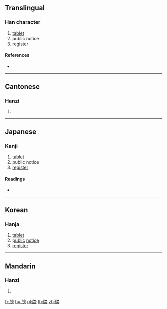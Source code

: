 {{character info/new}}
==Translingual==

===Han character===
{{Han char|rn=91|rad=片|as=10|sn=14|four=20027|canj=LLYBS,LNYBS|ids=⿰片旁}}

# [[tablet]]
# public notice
# [[register]]

====References====
* {{Han ref|kx=0694.060|dkj=19876|dj=1107.150|hdz=32019.120|uh=7253|ud=29267|bh=E2C6|bd=58054}}

----

==Cantonese==

===Hanzi===
{{yue-hanzi|jyut=|y=bong2}}

# {{defn|lang=yue|sort=片10}}

----

==Japanese==

===Kanji===
{{ja-kanji|grade=|rs=片10}}

# [[tablet]]
# public notice
# [[register]]


====Readings====
* {{ja-readings|on=[[ぼう]] (bō), [[ほう]] (hō)|kun=[[ふだ]] (fuda)}}

----

==Korean==

===Hanja===
{{ko-hanja|hangeul=방|eumhun=|rv=bang|mr=pang|y=pang}}

# [[tablet]]
# [[public]] [[notice]]
# [[register]]

----

==Mandarin==

===Hanzi===
{{cmn-hanzi|pin=[[bǎng]] ([[bang3]])|wg=pang<sup>3</sup>}}

# {{defn|lang=cmn|sort=片10}}

[[fr:牓]]
[[hu:牓]]
[[pl:牓]]
[[th:牓]]
[[zh:牓]]